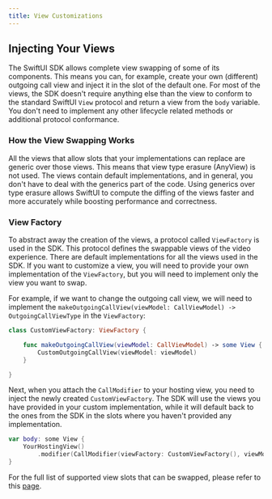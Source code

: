 ```yaml
---
title: View Customizations
---
```


## Injecting Your Views

The SwiftUI SDK allows complete view swapping of some of its components. This means you can, for example, create your own (different) outgoing call view and inject it in the slot of the default one. For most of the views, the SDK doesn't require anything else than the view to conform to the standard SwiftUI `View` protocol and return a view from the `body` variable. You don't need to implement any other lifecycle related methods or additional protocol conformance.

### How the View Swapping Works

All the views that allow slots that your implementations can replace are generic over those views. This means that view type erasure (AnyView) is not used. The views contain default implementations, and in general, you don't have to deal with the generics part of the code. Using generics over type erasure allows SwiftUI to compute the diffing of the views faster and more accurately while boosting performance and correctness.

### View Factory

To abstract away the creation of the views, a protocol called `ViewFactory` is used in the SDK. This protocol defines the swappable views of the video experience. There are default implementations for all the views used in the SDK. If you want to customize a view, you will need to provide your own implementation of the `ViewFactory`, but you will need to implement only the view you want to swap.

For example, if we want to change the outgoing call view, we will need to implement the `makeOutgoingCallView(viewModel: CallViewModel) -> OutgoingCallViewType` in the `ViewFactory`:

```swift
class CustomViewFactory: ViewFactory {

	func makeOutgoingCallView(viewModel: CallViewModel) -> some View {
        CustomOutgoingCallView(viewModel: viewModel)
    }

}
```

Next, when you attach the `CallModifier` to your hosting view, you need to inject the newly created `CustomViewFactory`. The SDK will use the views you have provided in your custom implementation, while it will default back to the ones from the SDK in the slots where you haven't provided any implementation.

```swift
var body: some View {
    YourHostingView()
        .modifier(CallModifier(viewFactory: CustomViewFactory(), viewModel: viewModel))
}
```

For the full list of supported view slots that can be swapped, please refer to this [page](../../guides/view-slots).

